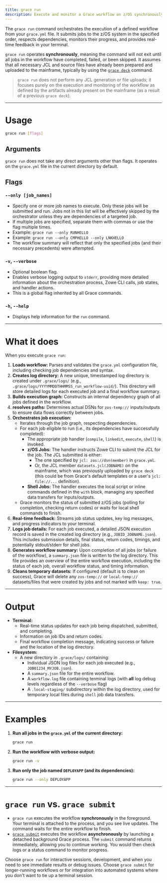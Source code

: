 ```yaml
---
title: grace run
description: Execute and monitor a Grace workflow on z/OS synchronously.
---
```


The `grace run` command orchestrates the execution of a defined workflow from your `grace.yml` file. It submits jobs to the z/OS system in the specified order, respects dependencies, monitors their progress, and provides real-time feedback in your terminal.

`grace run` operates **synchronously**, meaning the command will not exit until all jobs in the workflow have completed, failed, or been skipped. It assumes that all necessary JCL and source files have already been prepared and uploaded to the mainframe, typically by using the [`grace deck`](/docs/cli-reference/deck) command.

> `grace run` does not perform any JCL generation or file uploads; it focuses purely on the execution and monitoring of the workflow as defined by the artifacts already present on the mainframe (as a result of a previous `grace deck`).

---

# Usage

```bash
grace run [flags]
```

## Arguments

`grace run` does not take any direct arguments other than flags. It operates on the `grace.yml` file in the current directory by default.

## Flags

### `--only [job_names]`

- Specify one or more job names to execute. Only these jobs will be submitted and run. Jobs not in this list will be effectively skipped by the orchestrator unless they are dependencies of a targeted job.
- If multiple jobs are specified, separate them with commas or use the flag multiple times.
- Example: `grace run --only RUNHELLO`
- Example: `grace run --only CMPHELLO --only LNKHELLO`
- The workflow summary will reflect that only the specified jobs (and their necessary precedents) were attempted.

### `-v`, `--verbose`

- Optional boolean flag.
- Enables verbose logging output to `stderr`, providing more detailed information about the orchestration process, Zowe CLI calls, job states, and handler actions.
- This is a global flag inherited by all Grace commands.

### `-h`, `--help`

- Displays help information for the `run` command.

---

# What it does

When you execute `grace run`:

1.  **Loads workflow:** Parses and validates the `grace.yml` configuration file, including checking job dependencies and syntax.
2.  **Creates log directory:** A new unique, timestamped log directory is created under `.grace/logs/` (e.g., `.grace/logs/YYYYMMDDTHHMMSS_run_workflow-uuid/`). This directory will store detailed logs for each executed job and a final workflow summary.
3.  **Builds execution graph:** Constructs an internal dependency graph of all jobs defined in the workflow.
4.  **resolves paths:** Determines actual DSNs for `zos-temp://` inputs/outputs to ensure data flows correctly between jobs.
5.  **Orchestrates job execution:**
    - Iterates through the job graph, respecting dependencies.
    - For each job eligible to run (i.e., its dependencies have successfully completed):
      - The appropriate job handler (`compile`, `linkedit`, `execute`, `shell`) is invoked.
      - **z/OS Jobs:** The handler instructs Zowe CLI to submit the JCL for the job. The JCL submitted is either:
        - The one specified by `jcl: zos://dsn(member)` in `grace.yml`.
        - Or, the JCL member `datasets.jcl(JOBNAME)` on the mainframe, which was previously uploaded by `grace deck` (this could be from Grace's default templates or a user's `jcl: file://...` definition).
      - **Shell Jobs:** The handler executes the local script or inline commands defined in the `with` block, managing any specified data transfers for inputs/outputs.
    - Grace monitors the status of submitted z/OS jobs (polling for completion, checking return codes) or waits for local shell commands to finish.
6.  **Real-time feedback:** Streams job status updates, key log messages, and progress indicators to your terminal.
7.  **Logs job details:** For each job executed, a detailed JSON execution record is saved in the created log directory (e.g., `JOBID_JOBNAME.json`). This includes submission details, final status, return codes, timings, and potentially stdout/stderr for shell jobs.
8.  **Generates workflow summary:** Upon completion of all jobs (or failure of the workflow), a `summary.json` file is written to the log directory. This file provides an overview of the entire workflow execution, including the status of each job, overall workflow status, and timing information.
9.  **Cleans temporary datasets:** If configured (default is to clean on success), Grace will delete any `zos-temp://` or `local-temp://` datasets/files that were created by jobs and not marked with `keep: true`.

---

# Output

- **Terminal:**
  - Real-time status updates for each job being dispatched, submitted, and completing.
  - Information on job IDs and return codes.
  - Final workflow completion message, indicating success or failure and the location of the log directory.
- **Filesystem:**
  - A new directory in `.grace/logs/` containing:
    - Individual JSON log files for each job executed (e.g., `JOB01234_MYJOB.json`).
    - A `summary.json` file for the entire workflow.
    - A `workflow.log` file containing terminal logs (with **all** log debug levels regardless of the `--verbose` flag)
    - A `.local-staging/` subdirectory within the log directory, used for temporary local files during `shell` job data transfers.

---

# Examples

1.  **Run all jobs in the `grace.yml` of the current directory:**

    ```bash
    grace run
    ```

2.  **Run the workflow with verbose output:**

    ```bash
    grace run -v
    ```

3.  **Run only the job named `DEPLOYAPP` (and its dependencies):**
    ```bash
    grace run --only DEPLOYAPP
    ```

---

# `grace run` vs. `grace submit`

- `grace run` executes the workflow **synchronously** in the foreground. Your terminal is attached to the process, and you see live updates. The command waits for the entire workflow to finish.
- [`grace submit`](/docs/cli-reference/submit) executes the workflow **asynchronously** by launching a detached background Grace process. The `submit` command returns immediately, allowing you to continue working. You would then check logs or a status command to monitor progress.

Choose `grace run` for interactive sessions, development, and when you need to see immediate results or debug issues. Choose `grace submit` for longer-running workflows or for integration into automated systems where you don't want to tie up a terminal session.
